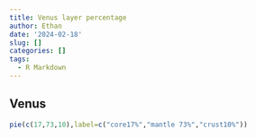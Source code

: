 ```yaml
---
title: Venus layer percentage
author: Ethan
date: '2024-02-18'
slug: []
categories: []
tags:
  - R Markdown
---
```



## Venus

```r
pie(c(17,73,10),label=c("core17%","mantle 73%","crust10%"))
```

